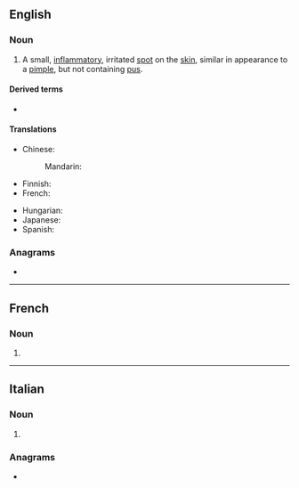 ==English==

===Noun===
{{en-noun}}

# A small, [[inflammatory]], irritated [[spot]] on the [[skin]], similar in appearance to a [[pimple]], but not containing [[pus]].

====Derived terms====
* {{l|en|pearly penile papules}}

====Translations====
{{trans-top|small, inflammatory spot on skin without pus}}
* Chinese:
*: Mandarin: {{t+|cmn|丘疹|tr=qiūzhěn|sc=Hani}}
* Finnish: {{t|fi|näppylä}}
* French: {{t+|fr|papule|f}}
{{trans-mid}}
* Hungarian: {{t|hu|papula}}
* Japanese: {{t|ja|丘疹|tr=きゅうしん, kyūshin|sc=Jpan}}
* Spanish: {{t+|es|pápula|f}}
{{trans-bottom}}

===Anagrams===
* {{anagrams|en|a=aelppu|upleap}}
----
==French==

===Noun===
{{fr-noun|f}}

# {{l|en|papule}}

----

==Italian==

===Noun===
{{head|it|noun form|g=f}}

# {{plural of|it|papula}}

===Anagrams===
* {{anagrams|it|a=aelppu|pupale}}
